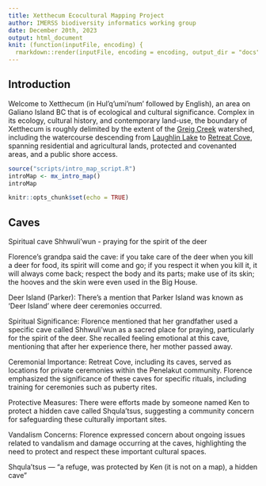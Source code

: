 ```yaml
---
title: Xetthecum Ecocultural Mapping Project
author: IMERSS biodiversity informatics working group
date: December 20th, 2023
output: html_document
knit: (function(inputFile, encoding) {
  rmarkdown::render(inputFile, encoding = encoding, output_dir = "docs") })
---
```

## Introduction

Welcome to Xetthecum (in Hul’q’umi’num’ followed by English), an area on Galiano Island BC that is of ecological and cultural significance. Complex in its ecology, cultural history, and contemporary land-use, the boundary of Xetthecum is roughly delimited by the extent of the [Greig Creek](#region:GreigCreek) watershed, including the watercourse descending from [Laughlin Lake](#region:LaughlinLake) to [Retreat Cove](#region:RetreatCove), spanning residential and agricultural lands, protected and covenanted areas, and a public shore access.

```r
source("scripts/intro_map_script.R")
introMap <- mx_intro_map()
introMap
```

```r
knitr::opts_chunk$set(echo = TRUE)
```

## Caves

Spiritual cave Shhwuli’wun - praying for the spirit of the deer

Florence’s grandpa said the cave: if you take care of the deer when you kill a deer for food, its spirit will come and go; if you respect it when you kill it, it will always come back; respect the body and its parts; make use of its skin; the hooves and the skin were even used in the Big House.

Deer Island (Parker):
There's a mention that Parker Island was known as 'Deer Island' where deer ceremonies occurred.

Spiritual Significance:
Florence mentioned that her grandfather used a specific cave called Shhwuli’wun as a sacred place for praying, particularly for the spirit of the deer.
She recalled feeling emotional at this cave, mentioning that after her experience there, her mother passed away.

Ceremonial Importance:
Retreat Cove, including its caves, served as locations for private ceremonies within the Penelakut community.
Florence emphasized the significance of these caves for specific rituals, including training for ceremonies such as puberty rites.

Protective Measures:
There were efforts made by someone named Ken to protect a hidden cave called Shqula’tsus, suggesting a community concern for safeguarding these culturally important sites.

Vandalism Concerns:
Florence expressed concern about ongoing issues related to vandalism and damage occurring at the caves, highlighting the need to protect and respect these important cultural spaces.

Shqula’tsus — "a refuge, was protected by Ken (it is not on a map), a hidden cave"
